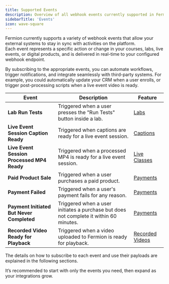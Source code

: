 ```yaml
---
title: Supported Events
description: Overview of all webhook events currently supported in Fermion.
sidebarTitle: 'Events'
icon: wave-square
---
```


Fermion currently supports a variety of webhook events that allow your external systems to stay in sync with activities on the platform.  
Each event represents a specific action or change in your courses, labs, live events, or digital products, and is delivered in real-time to your configured webhook endpoint.

By subscribing to the appropriate events, you can automate workflows, trigger notifications, and integrate seamlessly with third-party systems. For example, you could automatically update your CRM when a user enrolls, or trigger post-processing scripts when a live event video is ready.  

| Event | Description | Feature |
| --- | --- | --- |
| **Lab Run Tests** | Triggered when a user presses the "Run Tests" button inside a lab. | [Labs](/creating-coding-labs/what-are-coding-labs) |
| **Live Event Session Caption Ready** | Triggered when captions are ready for a live event session. | [Captions](/live-classes/recording-and-captions) |
| **Live Event Session Processed MP4 Ready** | Triggered when a processed MP4 is ready for a live event session. | [Live Classes](/live-classes/recording-and-captions) |
| **Paid Product Sale** | Triggered when a user purchases a paid product. | [Payments](/setup-pricing/fixed-pricing-plan) |
| **Payment Failed** | Triggered when a user's payment fails for any reason. | [Payments](/setup-pricing/fixed-pricing-plan) |
| **Payment Initiated But Never Completed** | Triggered when a user initiates a purchase but does not complete it within 60 minutes. | [Payments](/setup-pricing/fixed-pricing-plan) |
| **Recorded Video Ready for Playback** | Triggered when a video uploaded to Fermion is ready for playback. | [Recorded Videos](/recorded-videos/introduction) |


<Info>
The details on how to subscribe to each event and use their payloads are explained in the following sections.    


It’s recommended to start with only the events you need, then expand as your integrations grow.
</Info>
